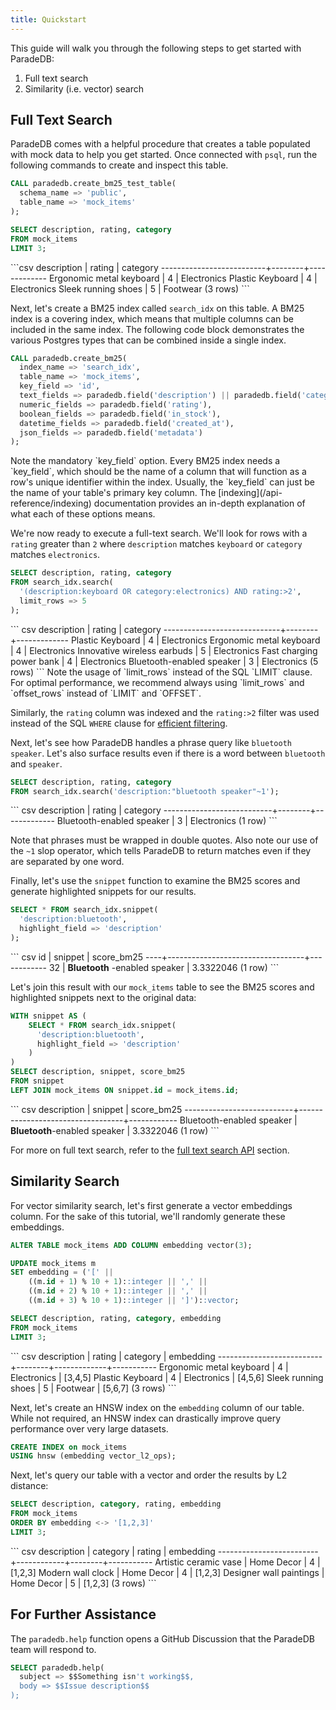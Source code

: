 ```yaml
---
title: Quickstart
---
```


This guide will walk you through the following steps to get started with ParadeDB:

1. Full text search
2. Similarity (i.e. vector) search

## Full Text Search

ParadeDB comes with a helpful procedure that creates a table populated with mock data to help
you get started. Once connected with `psql`, run the following commands to create and inspect
this table.

```sql
CALL paradedb.create_bm25_test_table(
  schema_name => 'public',
  table_name => 'mock_items'
);

SELECT description, rating, category
FROM mock_items
LIMIT 3;
```

<Accordion title="Expected Response">
  ```csv description | rating | category
  --------------------------+--------+------------- Ergonomic metal keyboard | 4
  | Electronics Plastic Keyboard | 4 | Electronics Sleek running shoes | 5 |
  Footwear (3 rows) ```
</Accordion>

Next, let's create a BM25 index called `search_idx` on this table. A BM25 index is a covering index, which means that multiple columns can be included in the same index.
The following code block demonstrates the various Postgres types that can be combined inside a single index.

```sql
CALL paradedb.create_bm25(
  index_name => 'search_idx',
  table_name => 'mock_items',
  key_field => 'id',
  text_fields => paradedb.field('description') || paradedb.field('category'),
  numeric_fields => paradedb.field('rating'),
  boolean_fields => paradedb.field('in_stock'),
  datetime_fields => paradedb.field('created_at'),
  json_fields => paradedb.field('metadata')
);
```

<Note>
  Note the mandatory `key_field` option. Every BM25 index needs a `key_field`,
  which should be the name of a column that will function as a row's unique
  identifier within the index. Usually, the `key_field` can just be the name of
  your table's primary key column.
</Note>

<Note>
  The [indexing](/api-reference/indexing) documentation provides an in-depth
  explanation of what each of these options means.
</Note>

We're now ready to execute a full-text search. We'll look for rows with a `rating` greater than `2` where `description` matches `keyboard`
or `category` matches `electronics`.

```sql
SELECT description, rating, category
FROM search_idx.search(
  '(description:keyboard OR category:electronics) AND rating:>2',
  limit_rows => 5
);
```

<Accordion title="Expected Response">
  ``` csv description | rating | category
  -----------------------------+--------+------------- Plastic Keyboard | 4 |
  Electronics Ergonomic metal keyboard | 4 | Electronics Innovative wireless
  earbuds | 5 | Electronics Fast charging power bank | 4 | Electronics
  Bluetooth-enabled speaker | 3 | Electronics (5 rows) ```
</Accordion>

<Note>
Note the usage of `limit_rows` instead of the SQL `LIMIT` clause. For optimal performance, we recommend always using
`limit_rows` and `offset_rows` instead of `LIMIT` and `OFFSET`.

Similarly, the `rating` column was indexed and the `rating:>2` filter was used instead of the SQL `WHERE` clause
for [efficient filtering](/api-reference/full-text/filtering).

</Note>

Next, let's see how ParadeDB handles a phrase query like `bluetooth speaker`. Let's also surface results even
if there is a word between `bluetooth` and `speaker`.

```sql
SELECT description, rating, category
FROM search_idx.search('description:"bluetooth speaker"~1');
```

<Accordion title="Expected Response">
  ``` csv description | rating | category
  ---------------------------+--------+------------- Bluetooth-enabled speaker |
  3 | Electronics (1 row) ```
</Accordion>

Note that phrases must be wrapped in double quotes. Also note our use of the `~1` slop operator,
which tells ParadeDB to return matches even if they are separated by one word.

Finally, let's use the `snippet` function to examine the BM25 scores and generate
highlighted snippets for our results.

```sql
SELECT * FROM search_idx.snippet(
  'description:bluetooth',
  highlight_field => 'description'
);
```

<Accordion title="Expected Response">
  ``` csv id | snippet | score_bm25
  ----+----------------------------------+------------ 32 | <b>Bluetooth</b>
  -enabled speaker | 3.3322046 (1 row) ```
</Accordion>

Let's join this result with our `mock_items` table to see the BM25 scores and highlighted snippets
next to the original data:

```sql
WITH snippet AS (
    SELECT * FROM search_idx.snippet(
      'description:bluetooth',
      highlight_field => 'description'
    )
)
SELECT description, snippet, score_bm25
FROM snippet
LEFT JOIN mock_items ON snippet.id = mock_items.id;
```

<Accordion title="Expected Response">
  ``` csv description | snippet | score_bm25
  ---------------------------+----------------------------------+------------
  Bluetooth-enabled speaker | <b>Bluetooth</b>-enabled speaker | 3.3322046 (1
  row) ```
</Accordion>

For more on full text search, refer to the [full text search API](/api-reference/full-text/overview) section.

## Similarity Search

For vector similarity search, let's first generate a vector embeddings column. For the sake of this tutorial, we'll
randomly generate these embeddings.

```sql
ALTER TABLE mock_items ADD COLUMN embedding vector(3);

UPDATE mock_items m
SET embedding = ('[' ||
    ((m.id + 1) % 10 + 1)::integer || ',' ||
    ((m.id + 2) % 10 + 1)::integer || ',' ||
    ((m.id + 3) % 10 + 1)::integer || ']')::vector;

SELECT description, rating, category, embedding
FROM mock_items
LIMIT 3;
```

<Accordion title="Expected Response">
  ``` csv description | rating | category | embedding
  --------------------------+--------+-------------+----------- Ergonomic metal
  keyboard | 4 | Electronics | [3,4,5] Plastic Keyboard | 4 | Electronics |
  [4,5,6] Sleek running shoes | 5 | Footwear | [5,6,7] (3 rows) ```
</Accordion>

Next, let's create an HNSW index on the `embedding` column of our table.
While not required, an HNSW index can drastically improve query performance over very large datasets.

```sql
CREATE INDEX on mock_items
USING hnsw (embedding vector_l2_ops);
```

Next, let's query our table with a vector and order the results by L2 distance:

```sql
SELECT description, category, rating, embedding
FROM mock_items
ORDER BY embedding <-> '[1,2,3]'
LIMIT 3;
```

<Accordion title="Expected Response">
  ``` csv description | category | rating | embedding
  -------------------------+------------+--------+----------- Artistic ceramic
  vase | Home Decor | 4 | [1,2,3] Modern wall clock | Home Decor | 4 | [1,2,3]
  Designer wall paintings | Home Decor | 5 | [1,2,3] (3 rows) ```
</Accordion>

## For Further Assistance

The `paradedb.help` function opens a GitHub Discussion that the ParadeDB team will respond to.

```sql
SELECT paradedb.help(
  subject => $$Something isn't working$$,
  body => $$Issue description$$
);
```
